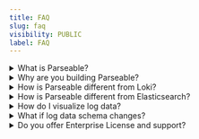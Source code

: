 ```yaml
---
title: FAQ
slug: faq
visibility: PUBLIC
label: FAQ
---
```


<head>
<title>FAQ - Frequently Asked Question | Parseable</title>
<meta charSet="utf-8" />
<meta name="twitter:card" content="summary" />
</head>

<details>
  <summary>What is Parseable?</summary>
  <div>
      Parseable is a modern log analytics and storage platform. Written in Rust, it uses latest advancements in big data stack to provide a high performance, developer friendly and resource efficient platform.
  </div>
</details>

<details>
  <summary>Why are you building Parseable?</summary>
  <div>
    <p> Today, if you're in the market for a log analytics system, there are two broad options available to you - legacy FOSS or proprietary systems that don't scale very well or exorbitantly expensive SaaS platforms that lock you in. We wanted a better option. We needed a modern solution that brings in all the latest developments in the big data and analytics world, uses a fast and safer programming language and open data format. </p>
    
    <p> Hence we set out to build Parseable. Written in Rust, it gets the best out of hardware resources and performs extremely well. Parseable uses Apache Arrow and Parquet as the underlying formats, ensuring the log data is always compatible with any other data tool that you may want to use. </p>
    
    <p> Indexing in log engines is a relic of the past, when logging was more of a text search problem than storage or ingestion problem. With complex log formats, wide range of deployment environments, larger number of teams interacting to build software - log volumes are exploding and indexing based systems are just not able to catch up. </p>
    
    <p> We're building Parseable ground up as a modern log data analytics platform. Parseable is deeply focussed on performance, scalability, developer experience and resource utilization. </p>
  </div>
</details>

<details>
  <summary>How is Parseable different from Loki?</summary>
  <div>
    <ul>
        <li> Parseable is written in Rust, with strong emphasis on performance, resource utilization, and excellent developer experience.</li>
        <li> Parseable has a unified architecture, with all Parseable components (ingestion, query, storage management) available in a single binary. Not only this approach scales very well, it also leads to a much, much better developer experience. </li>
        <li> Parseable log streams are explicitly created by users. This alleviates the problem of cardinality explosion, while ensuring a certain control over the data by users. </li>
        <li> With REST API based ingestion, Parseable integrates with all the major logging agents out of the box. </li>
    </ul>
  </div>
</details>

<details>
  <summary>How is Parseable different from Elasticsearch?</summary>
  <div>
    <ul>
        <li> Parseable is written in Rust, with strong emphasis on performance, resource utilization, and excellent developer experience. </li>
        <li> With a novel, indexing free approach, Parseable is resource efficient and faster than Elasticsearch. </li>
        <li> Parseable has a unified architecture, with all Parseable components (ingestion, query, storage management) available in a single binary. Not only this approach scales very well, it also leads to a much, much better developer experience. </li>
        <li> Parseable is built ground up with cloud native architecture, which means it can scale up dynamically based in incoming traffic, run natively in microservice / container based systems and natively use S3 (instead of snapshots) as primary data store. </li>
    </ul>
  </div>
</details>

<details>
  <summary>How do I visualize log data?</summary>
  <div>
    Parseable binary bundles a web UI that gives you a tabular view to the log data. For more advanced visualizations, you can use <a href="https://github.com/parseablehq/parseable-datasource">Grafana with Parseable datasource</a>. 
  </div>
</details>

<details>
  <summary>What if log data schema changes?</summary>
  <div>
    Parseable supports dynamic schema evolution. This means that you can add new fields to your log data, and Parseable will automatically pick up the changes. Please refer the document here: <a href="https://www.parseable.com/docs/concepts/ingestion#schema">https://www.parseable.com/docs/concepts/ingestion#schema</a>.
  </div>
</details>

<details>
  <summary>Do you offer Enterprise License and support?</summary>
  <div>
    Yes, we offer commercial license for users who can't comply to AGPLv3 requirements. We also support Enterprise support for mission critical Parseable deployments. Please reach out to us at <a href="mailto:sales@parseable.com">sales@parseable.com</a> for more details. Customer references are available on request.
  </div>
</details>
